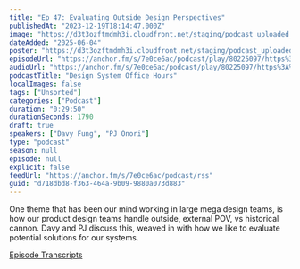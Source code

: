 ```yaml
---
title: "Ep 47: Evaluating Outside Design Perspectives"
publishedAt: "2023-12-19T18:14:47.000Z"
image: "https://d3t3ozftmdmh3i.cloudfront.net/staging/podcast_uploaded_nologo/21047747/21047747-1699427880984-48d6ab24edbb5.jpg"
dateAdded: "2025-06-04"
poster: "https://d3t3ozftmdmh3i.cloudfront.net/staging/podcast_uploaded_nologo/21047747/21047747-1699427880984-48d6ab24edbb5.jpg"
episodeUrl: "https://anchor.fm/s/7e0ce6ac/podcast/play/80225097/https%3A%2F%2Fd3ctxlq1ktw2nl.cloudfront.net%2Fstaging%2F2023-11-19%2F360563603-44100-2-8c0dcfaac4bd1.m4a"
audioUrl: "https://anchor.fm/s/7e0ce6ac/podcast/play/80225097/https%3A%2F%2Fd3ctxlq1ktw2nl.cloudfront.net%2Fstaging%2F2023-11-19%2F360563603-44100-2-8c0dcfaac4bd1.m4a"
podcastTitle: "Design System Office Hours"
localImages: false
tags: ["Unsorted"]
categories: ["Podcast"]
duration: "0:29:50"
durationSeconds: 1790
draft: true
speakers: ["Davy Fung", "PJ Onori"]
type: "podcast"
season: null
episode: null
explicit: false
feedUrl: "https://anchor.fm/s/7e0ce6ac/podcast/rss"
guid: "d718dbd8-f363-464a-9b09-9880a073d883"
---
```

One theme that has been our mind working in large mega design teams, is how our product design teams handle outside, external POV, vs historical cannon. Davy and PJ discuss this, weaved in with how we like to evaluate potential solutions for our systems.

[Episode Transcripts](https://docs.google.com/document/d/1eBPOj7pQJBKCsc4uWlMM1XwwfTOLiK7Av_qEbwu2F_M/edit?usp=sharing)
